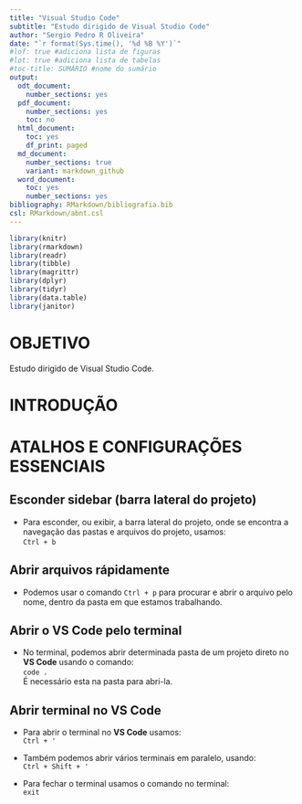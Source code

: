 ```yaml
---
title: "Visual Studio Code"
subtitle: "Estudo dirigido de Visual Studio Code"
author: "Sergio Pedro R Oliveira"
date: "`r format(Sys.time(), '%d %B %Y')`"
#lof: true #adiciona lista de figuras
#lot: true #adiciona lista de tabelas
#toc-title: SUMÁRIO #nome do sumário
output:
  odt_document:
    number_sections: yes
  pdf_document:
    number_sections: yes
    toc: no
  html_document:
    toc: yes
    df_print: paged
  md_document:
    number_sections: true
    variant: markdown_github
  word_document:
    toc: yes
    number_sections: yes
bibliography: RMarkdown/bibliografia.bib
csl: RMarkdown/abnt.csl
---
```


\thispagestyle{empty}

\newpage
\pagenumbering{roman}

```{=latex}
\setcounter{tocdepth}{4}
\renewcommand{\contentsname}{SUMÁRIO}
\tableofcontents
```

\newpage

```{=latex}
\setcounter{tocdepth}{4}
\renewcommand{\listfigurename}{LISTA DE FIGURAS}
\listoffigures
```

\newpage

```{=latex}
\setcounter{tocdepth}{4}
\renewcommand{\listtablename}{LISTA DE TABELAS}
\listoftables
```

```r
library(knitr)
library(rmarkdown)
library(readr)
library(tibble)
library(magrittr)
library(dplyr)
library(tidyr)
library(data.table)
library(janitor)
```

\newpage

# OBJETIVO

Estudo dirigido de Visual Studio Code.\

\pagenumbering{arabic}
\newpage

# INTRODUÇÃO
# ATALHOS E CONFIGURAÇÕES ESSENCIAIS

## Esconder sidebar (barra lateral do projeto)

- Para esconder, ou exibir, a barra lateral do projeto, onde se encontra a navegação das pastas e arquivos do projeto, usamos:\
`Ctrl + b`\

## Abrir arquivos rápidamente

- Podemos usar o comando `Ctrl + p` para procurar e abrir o arquivo pelo nome, dentro da pasta em que estamos trabalhando.\

## Abrir o **VS Code** pelo terminal

- No terminal, podemos abrir determinada pasta de um projeto direto no **VS Code** usando o comando:\
`code .`\
É necessário esta na pasta para abri-la.\

## Abrir terminal no **VS Code**

- Para abrir o terminal no **VS Code** usamos:\
`Ctrl + '`\

- Também podemos abrir vários terminais em paralelo, usando:\
`Ctrl + Shift + '`\

- Para fechar o terminal usamos o comando no terminal:\
`exit`\